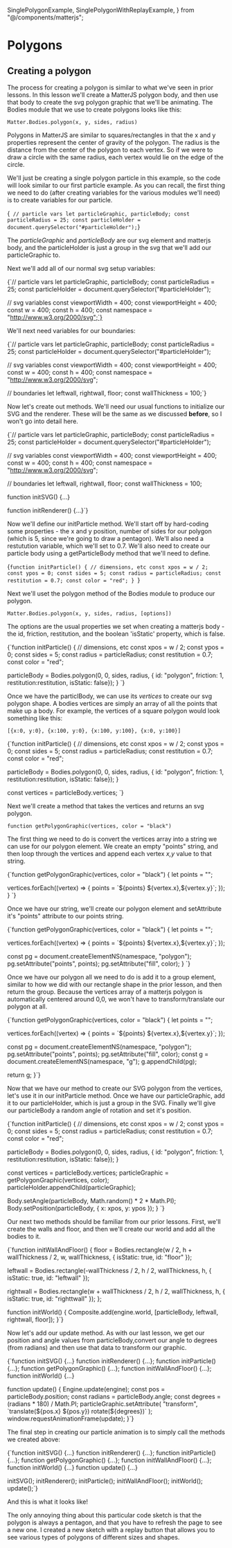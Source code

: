   SinglePolygonExample,
  SinglePolygonWithReplayExample,
} from "@/components/matterjs";

# Polygons

## Creating a polygon

The process for creating a polygon is similar to what we've seen in prior lessons. In this lesson we'll create a MatterJS polygon body, and then use that body to create the svg polygon graphic that we'll be animating. The Bodies module that we use to create polygons looks like this:

```
Matter.Bodies.polygon(x, y, sides, radius)
```

Polygons in MatterJS are similar to squares/rectangles in that the x and y properties represent the center of gravity of the polygon. The radius is the distance from the center of the polygon to each vertex. So if we were to draw a circle with the same radius, each vertex would lie on the edge of the circle.

We'll just be creating a single polygon particle in this example, so the code will look similar to our first particle example. As you can recall, the first thing we need to do (after creating variables for the various modules we'll need) is to create variables for our particle.

<Blocks>{` // particle vars
let particleGraphic, particleBody;
const particleRadius = 25;
const particleHolder = document.querySelector("#particleHolder");`}</Blocks>

The _particleGraphic_ and _particleBody_ are our svg element and matterjs body, and the particleHolder is just a group in the svg that we'll add our particleGraphic to.

Next we'll add all of our normal svg setup variables:

<Blocks highlight="6,7,8,9,10,11">{`// particle vars
let particleGraphic, particleBody;
const particleRadius = 25;
const particleHolder = document.querySelector("#particleHolder");

// svg variables
const viewportWidth = 400;
const viewportHeight = 400;
const w = 400;
const h = 400;
const namespace = "http://www.w3.org/2000/svg";`}</Blocks>

We'll next need variables for our boundaries:

<Blocks highlight="13,14,15">{`// particle vars
let particleGraphic, particleBody;
const particleRadius = 25;
const particleHolder = document.querySelector("#particleHolder");

// svg variables
const viewportWidth = 400;
const viewportHeight = 400;
const w = 400;
const h = 400;
const namespace = "http://www.w3.org/2000/svg";

// boundaries
let leftwall, rightwall, floor;
const wallThickness = 100;`}</Blocks>

Now let's create out methods. We'll need our usual functions to initialize our SVG and the renderer. These will be the same as we discussed **before**, so I won't go into detail here.

<Blocks highlight="17,19">{`// particle vars
let particleGraphic, particleBody;
const particleRadius = 25;
const particleHolder = document.querySelector("#particleHolder");

// svg variables
const viewportWidth = 400;
const viewportHeight = 400;
const w = 400;
const h = 400;
const namespace = "http://www.w3.org/2000/svg";

// boundaries
let leftwall, rightwall, floor;
const wallThickness = 100;

function initSVG() {...}

function initRenderer() {...}`}</Blocks>

Now we'll define our initParticle method. We'll start off by hard-coding some properties - the x and y position, number of sides for our polygon (which is 5, since we're going to draw a pentagon). We'll also need a restutution variable, which we'll set to 0.7. We'll also need to create our particle body using a getParticleBody method that we'll need to define.

<Blocks>{`function initParticle() {
  // dimensions, etc
  const xpos = w / 2;
  const ypos = 0;
  const sides = 5;
  const radius = particleRadius;
  const restitution = 0.7;
  const color = "red";
}
`}</Blocks>

Next we'll uset the polygon method of the Bodies module to produce our polygon.

```
Matter.Bodies.polygon(x, y, sides, radius, [options])
```

The options are the usual properties we set when creating a matterjs body - the id, friction, restitution, and the boolean 'isStatic' property, which is false.

<Blocks highlight="10,11,12,13,14,15">{`function initParticle() {
  // dimensions, etc
  const xpos = w / 2;
  const ypos = 0;
  const sides = 5;
  const radius = particleRadius;
  const restitution = 0.7;
  const color = "red";
  
  particleBody = Bodies.polygon(0, 0, sides, radius, {
    id: "polygon",
    friction: 1,
    restitution:restitution,
    isStatic: false});
  }
`}</Blocks>

Once we have the particlBody, we can use its _vertices_ to create our svg polygon shape. A bodies vertices are simply an array of all the points that make up a body. For example, the vertices of a square polygon would look something like this:

```
[{x:0, y:0}, {x:100, y:0}, {x:100, y:100}, {x:0, y:100}]
```

<Blocks highlight="17">{`function initParticle() {
  // dimensions, etc
  const xpos = w / 2;
  const ypos = 0;
  const sides = 5;
  const radius = particleRadius;
  const restitution = 0.7;
  const color = "red";
  
  particleBody = Bodies.polygon(0, 0, sides, radius, {
    id: "polygon",
    friction: 1,
    restitution:restitution,
    isStatic: false});
  }
  
  const vertices = particleBody.vertices;
`}</Blocks>

Next we'll create a method that takes the vertices and returns an svg polygon.

```
function getPolygonGraphic(vertices, color = "black")
```

The first thing we need to do is convert the vertices array into a string we can use for our polygon element. We create an empty "points" string, and then loop through the vertices and append each vertex _x,y_ value to that string.

<Blocks>{`function getPolygonGraphic(vertices, color = "black") {
  let points = "";
  
  vertices.forEach((vertex) => {
    points = \`\${points} \${vertex.x},\${vertex.y}\`;
  });
}
`}</Blocks>

Once we have our string, we'll create our polygon element and setAttribute it's "points" attribute to our points string.

<Blocks highlight="8,9,10">{`function getPolygonGraphic(vertices, color = "black") {
  let points = "";
  
  vertices.forEach((vertex) => {
    points = \`\${points} \${vertex.x},\${vertex.y}\`;
  });
  
  const pg = document.createElementNS(namespace, "polygon");
  pg.setAttribute("points", points);
  pg.setAttribute("fill", color);
}
`}</Blocks>

Once we have our polygon all we need to do is add it to a group element, similar to how we did with our rectangle shape in the prior lesson, and then return the group. Because the vertices array of a matterjs polygon is automatically centered around 0,0, we won't have to transform/translate our polygon at all.

<Blocks highlight="11,12,13,14 ">{`function getPolygonGraphic(vertices, color = "black") {
  let points = "";
  
  vertices.forEach((vertex) => {
    points = \`\${points} \${vertex.x},\${vertex.y}\`;
  });
  
  const pg = document.createElementNS(namespace, "polygon");
  pg.setAttribute("points", points);
  pg.setAttribute("fill", color);
  const g = document.createElementNS(namespace, "g");
  g.appendChild(pg);
  
  return g;
}`}</Blocks>

Now that we have our method to create our SVG polygon from the vertices, let's use it in our initParticle method. Once we have our particleGraphic, add it to our particleHolder, which is just a group in the SVG. Finally we'll give our particleBody a random angle of rotation and set it's position.

<Blocks highlight="17,18,19,20,21,22,23">{`function initParticle() {
  // dimensions, etc
  const xpos = w / 2;
  const ypos = 0;
  const sides = 5;
  const radius = particleRadius;
  const restitution = 0.7;
  const color = "red";
  
  particleBody = Bodies.polygon(0, 0, sides, radius, {
    id: "polygon",
    friction: 1,
    restitution:restitution,
    isStatic: false});
  }
  
  const vertices = particleBody.vertices;
  particleGraphic = getPolygonGraphic(vertices, color);
  particleHolder.appendChild(particleGraphic);

Body.setAngle(particleBody, Math.random() \* 2 \* Math.PI);
Body.setPosition(particleBody, { x: xpos, y: ypos });
}
`}</Blocks>

Our next two methods should be familiar from our prior lessons. First, we'll create the walls and floor, and then we'll create our world and add all the bodies to it.

<Blocks>{`function initWallAndFloor() {
  floor = Bodies.rectangle(w / 2, h + wallThickness / 2, w, wallThickness, {
    isStatic: true,
    id: "floor"
  });
  
  leftwall = Bodies.rectangle(-wallThickness / 2, h / 2, wallThickness, h, {
    isStatic: true,
    id: "leftwall"
  });
  
  rightwall = Bodies.rectangle(w + wallThickness / 2, h / 2, wallThickness, h, {
    isStatic: true,
    id: "righttwall"
  });
};
  
function initWorld() {
  Composite.add(engine.world, [particleBody, leftwall, rightwall, floor]);
}`}</Blocks>

Now let's add our update method. As with our last lesson, we get our position and angle values from particleBody,convert our angle to degrees (from radians) and then use that data to transform our graphic.

<Blocks>{`function initSVG() {...}
function initRenderer() {...};
function initParticle() {...};
function getPolygonGraphic() {...};
function initWallAndFloor() {...};
function initWorld() {...}
  
function update() {
  Engine.update(engine);
  const pos = particleBody.position;
  const radians = particleBody.angle;
  const degrees = (radians \* 180) / Math.PI;
  particleGraphic.setAttribute(
  "transform",
  \`translate(\${pos.x} \${pos.y}) rotate(\${degrees})\`
  );
  window.requestAnimationFrame(update);
}`}</Blocks>

The final step in creating our particle animation is to simply call the methods we created above:

<Blocks highlight="9,10,11,12,13,14">{`function initSVG() {...}
function initRenderer() {...};
function initParticle() {...};
function getPolygonGraphic() {...};
function initWallAndFloor() {...};
function initWorld() {...}
function update() {...}

initSVG();
initRenderer();
initParticle();
initWallAndFloor();
initWorld();
update();`}</Blocks>

And this is what it looks like!

<SinglePolygonExample />

The only annoying thing about this particular code sketch is that the polygon is always a pentagon, and that you have to refresh the page to see a new one. I created a new sketch with a replay button that allows you to see various types of polygons of different sizes and shapes.

<SinglePolygonWithReplayExample />
